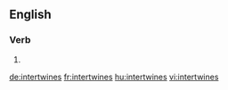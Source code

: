 ==English==

===Verb===
{{head|en}}

# {{en-third-person singular of|intertwine}}

[[de:intertwines]]
[[fr:intertwines]]
[[hu:intertwines]]
[[vi:intertwines]]